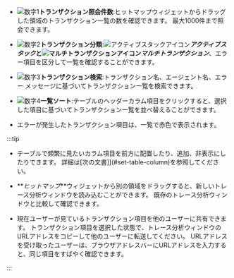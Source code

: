 <ImgLang img="analysis-tx-main.png" desc="トレース分析" />

-   ![数字1](/img/number-01.png)**トランザクション照会件数**:ヒットマップウィジェットからドラッグした領域のトランザクション一覧の数を確認できます。 最大1000件まで照会できます。

-   ![数字2](/img/number-02.png)**トランザクション分類**:![アクティブスタックアイコン](/img/ic-s-active-stack.svg)**_アクティブスタック_**と![マルチトランザクションアイコン](/img/ic-s-mult-transation.svg)**_マルチトランザクション_**、エラー項目を区分して一覧を確認することができます。

-   ![数字3](/img/number-03.png)**トランザクション検索**:トランザクション名、エージェント名、エラー メッセージに基づいてトランザクション一覧を検索できます。

-   ![数字4](/img/number-04.png)**一覧ソート**:テーブルのヘッダーカラム項目をクリックすると、選択した項目に基づいてトランザクション一覧を並べ替えることができます。

-   エラーが発生したトランザクション項目は、一覧で赤色で表示されます。

    <ImgLang img="analysis-tx-main-error.png" desc="TXリスト" />

:::tip

-   テーブルで頻繁に見たいカラム項目を前方に配置したり、追加、非表示にしたりできます。 詳細は[次の文書]](#set-table-column)を参照してください。

-   **_ヒットマップ_**ウィジェットから別の領域をドラッグすると、新しいトレース分析ウィンドウを読み込むことができます。 既存のトレース分析ウィンドウと比較して確認できます。

-   現在ユーザーが見ているトランザクション項目を他のユーザーに共有できます。 トランザクション項目を選択した状態で、トレース分析ウィンドウのURLアドレスをコピーして他のユーザーに転送してください。 URLアドレスを受け取ったユーザーは、ブラウザアドレスバーにURLアドレスを入力すると、同じ項目をすばやく確認できます。

    <ImgLang img='share-trace-item.png' desc='트랜잭션 공유하기' />

:::
